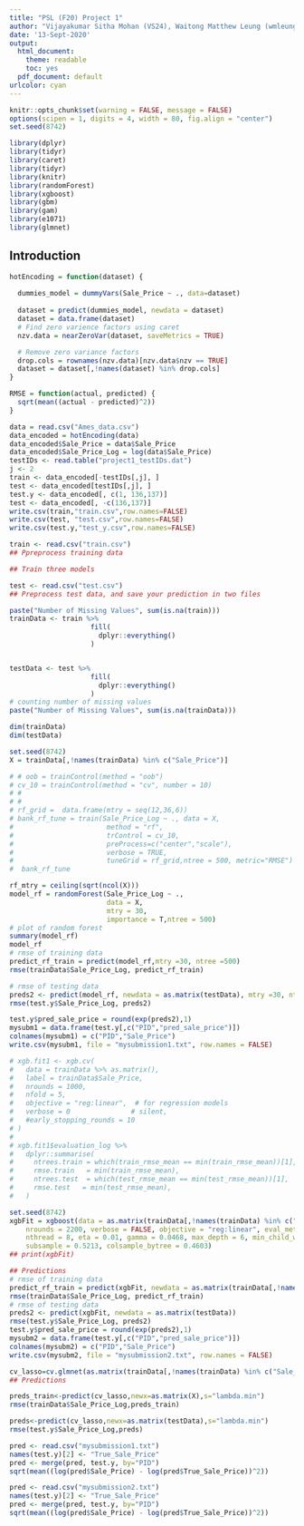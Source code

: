 ```yaml
---
title: "PSL (F20) Project 1"
author: "Vijayakumar Sitha Mohan (VS24), Waitong Matthew Leung (wmleung2)"
date: '13-Sept-2020'
output:
  html_document: 
    theme: readable
    toc: yes
  pdf_document: default
urlcolor: cyan
---
```



```r
knitr::opts_chunk$set(warning = FALSE, message = FALSE)
options(scipen = 1, digits = 4, width = 80, fig.align = "center")
set.seed(8742)

library(dplyr)
library(tidyr)
library(caret)
library(tidyr)
library(knitr)
library(randomForest)
library(xgboost)
library(gbm)
library(gam)
library(e1071)
library(glmnet)
```

## Introduction


```r
hotEncoding = function(dataset) {
  
  dummies_model = dummyVars(Sale_Price ~ ., data=dataset)
  
  dataset = predict(dummies_model, newdata = dataset)
  dataset = data.frame(dataset)
  # Find zero varience factors using caret
  nzv.data = nearZeroVar(dataset, saveMetrics = TRUE)

  # Remove zero variance factors
  drop.cols = rownames(nzv.data)[nzv.data$nzv == TRUE]
  dataset = dataset[,!names(dataset) %in% drop.cols]
}

RMSE = function(actual, predicted) {
  sqrt(mean((actual - predicted)^2))
}
```

```r
data = read.csv("Ames_data.csv")
data_encoded = hotEncoding(data)
data_encoded$Sale_Price = data$Sale_Price
data_encoded$Sale_Price_Log = log(data$Sale_Price)
testIDs <- read.table("project1_testIDs.dat")
j <- 2
train <- data_encoded[-testIDs[,j], ]
test <- data_encoded[testIDs[,j], ]
test.y <- data_encoded[, c(1, 136,137)]
test <- data_encoded[, -c(136,137)]
write.csv(train,"train.csv",row.names=FALSE)
write.csv(test, "test.csv",row.names=FALSE)
write.csv(test.y,"test_y.csv",row.names=FALSE)

train <- read.csv("train.csv")
## Ppreprocess training data

## Train three models

test <- read.csv("test.csv")
## Preprocess test data, and save your prediction in two files

```


```r
paste("Number of Missing Values", sum(is.na(train)))
trainData <- train %>% 
                    fill(
                      dplyr::everything()
                    )


testData <- test %>% 
                    fill(
                      dplyr::everything()
                    )
# counting number of missing values
paste("Number of Missing Values", sum(is.na(trainData)))
```

```r
dim(trainData)
dim(testData)
```

```r
set.seed(8742)
X = trainData[,!names(trainData) %in% c("Sale_Price")]

# # oob = trainControl(method = "oob")
# cv_10 = trainControl(method = "cv", number = 10)
# # 
# # 
# rf_grid =  data.frame(mtry = seq(12,36,6))
# bank_rf_tune = train(Sale_Price_Log ~ ., data = X,
#                       method = "rf",
#                       trControl = cv_10,
#                       preProcess=c("center","scale"),
#                       verbose = TRUE,
#                       tuneGrid = rf_grid,ntree = 500, metric="RMSE")
#  bank_rf_tune

rf_mtry = ceiling(sqrt(ncol(X)))
model_rf = randomForest(Sale_Price_Log ~ ., 
                        data = X,
                        mtry = 30,
                        importance = T,ntree = 500)
# plot of random forest
summary(model_rf)
model_rf
# rmse of training data
predict_rf_train = predict(model_rf,mtry =30, ntree =500)
rmse(trainData$Sale_Price_Log, predict_rf_train)

# rmse of testing data
preds2 <- predict(model_rf, newdata = as.matrix(testData), mtry =30, ntree =500 )
rmse(test.y$Sale_Price_Log, preds2)

test.y$pred_sale_price = round(exp(preds2),1)
mysubm1 = data.frame(test.y[,c("PID","pred_sale_price")])
colnames(mysubm1) = c("PID","Sale_Price")
write.csv(mysubm1, file = "mysubmission1.txt", row.names = FALSE)
```


```r
# xgb.fit1 <- xgb.cv(
#   data = trainData %>% as.matrix(),
#   label = trainData$Sale_Price,
#   nrounds = 1000,
#   nfold = 5,
#   objective = "reg:linear",  # for regression models
#   verbose = 0               # silent,
#   #early_stopping_rounds = 10
# )
# 
# xgb.fit1$evaluation_log %>%
#   dplyr::summarise(
#     ntrees.train = which(train_rmse_mean == min(train_rmse_mean))[1],
#     rmse.train   = min(train_rmse_mean),
#     ntrees.test  = which(test_rmse_mean == min(test_rmse_mean))[1],
#     rmse.test   = min(test_rmse_mean),
#   )


```

```r
set.seed(8742)
xgbFit = xgboost(data = as.matrix(trainData[,!names(trainData) %in% c("Sale_Price","Sale_Price_Log")]), nfold = 5, label = as.matrix(train$Sale_Price_Log), 
    nrounds = 2200, verbose = FALSE, objective = "reg:linear", eval_metric = "rmse", 
    nthread = 8, eta = 0.01, gamma = 0.0468, max_depth = 6, min_child_weight = 1.7817, 
    subsample = 0.5213, colsample_bytree = 0.4603)
## print(xgbFit)

## Predictions
# rmse of training data
predict_rf_train = predict(xgbFit, newdata = as.matrix(trainData[,!names(trainData) %in% c("Sale_Price","Sale_Price_Log")]))
rmse(trainData$Sale_Price_Log, predict_rf_train)
# rmse of testing data
preds2 <- predict(xgbFit, newdata = as.matrix(testData))
rmse(test.y$Sale_Price_Log, preds2)
test.y$pred_sale_price = round(exp(preds2),1)
mysubm2 = data.frame(test.y[,c("PID","pred_sale_price")])
colnames(mysubm2) = c("PID","Sale_Price")
write.csv(mysubm2, file = "mysubmission2.txt", row.names = FALSE)
```

```r
cv_lasso=cv.glmnet(as.matrix(trainData[,!names(trainData) %in% c("Sale_Price","Sale_Price_Log")]),trainData$Sale_Price_Log, nfolds = 10)
## Predictions

preds_train<-predict(cv_lasso,newx=as.matrix(X),s="lambda.min")
rmse(trainData$Sale_Price_Log,preds_train)

preds<-predict(cv_lasso,newx=as.matrix(testData),s="lambda.min")
rmse(test.y$Sale_Price_Log,preds)
```


```r
pred <- read.csv("mysubmission1.txt")
names(test.y)[2] <- "True_Sale_Price"
pred <- merge(pred, test.y, by="PID")
sqrt(mean((log(pred$Sale_Price) - log(pred$True_Sale_Price))^2))

pred <- read.csv("mysubmission2.txt")
names(test.y)[2] <- "True_Sale_Price"
pred <- merge(pred, test.y, by="PID")
sqrt(mean((log(pred$Sale_Price) - log(pred$True_Sale_Price))^2))
```

